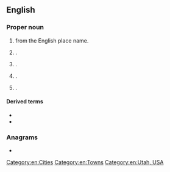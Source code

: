 ==English==
{{wikipedia}}

===Proper noun===
{{en-proper noun}}

# {{surname|en|[[habitational]]|from=Old English|dot=}} from the English place name.
# {{place|en|hamlet|p/Alberta|c/Canada}}.
# {{place|en|small village|co/East Riding of Yorkshire|cc/England}}.
# {{place|en|city|s/Iowa}}.
# {{place|en|town|s/Massachusetts}}.

====Derived terms====
* {{l|en|Rowleian}}
* {{l|en|Rowleyan}}

===Anagrams===
* {{anagrams|en|a=elorwy|Lowery|Lowrey|Worley|lowery|owlery|yowler}}

[[Category:en:Cities]]
[[Category:en:Towns]]
[[Category:en:Utah, USA]]